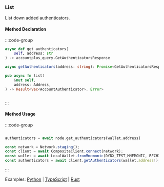 ### List

List down added authenticators.

#### Method Declaration

:::code-group

```python [Python]
async def get_authenticators(
    self, address: str
) -> accountplus_query.GetAuthenticatorsResponse
```

```typescript [TypeScript]
async getAuthenticators(address: string): Promise<GetAuthenticatorsResponse>
```

```rust [Rust]
pub async fn list(
    &mut self,
    address: Address,
) -> Result<Vec<AccountAuthenticator>, Error>
```

```url [API]

```

:::

#### Method Usage

:::code-group

```rust [Rust]
```

```python [Python]
authenticators = await node.get_authenticators(wallet.address)
```

```typescript [TypeScript]
const network = Network.staging();
const client = await CompositeClient.connect(network);
const wallet = await LocalWallet.fromMnemonic(DYDX_TEST_MNEMONIC, BECH32_PREFIX);
const authenticators = await client.getAuthenticators(wallet.address!);
```

:::

Examples: [Python] | [TypeScript] | [Rust]

[Python]: https://github.com/dydxprotocol/v4-clients/blob/3e8c7e1b960291b7ef273962d374d9934a5c4d33/v4-client-py-v2/examples/authenticator_management.py#L62
[TypeScript]: https://github.com/dydxprotocol/v4-clients/blob/3e8c7e1b960291b7ef273962d374d9934a5c4d33/v4-client-py-v2/examples/authenticator_management.py#L62
[Rust]: https://github.com/dydxprotocol/v4-clients/blob/3e8c7e1b960291b7ef273962d374d9934a5c4d33/v4-client-rs/client/examples/authenticator.rs#L93
